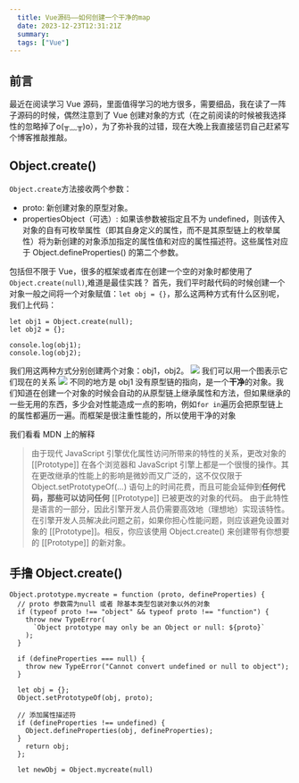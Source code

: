 ```yaml
---
  title: Vue源码——如何创建一个干净的map
  date: 2023-12-23T12:31:21Z
  summary:
  tags: ["Vue"]
---
```

  
  ## 前言
最近在阅读学习 Vue 源码，里面值得学习的地方很多，需要细品，我在读了一阵子源码的时候，偶然注意到了 Vue 创建对象的方式（在之前阅读的时候被我选择性的忽略掉了o(╥﹏╥)o），为了弥补我的过错，现在大晚上我直接惩罚自己赶紧写个博客推敲推敲。
## Object.create()
`Object.create`方法接收两个参数：
- proto:  新创建对象的原型对象。
- propertiesObject（可选）:
  如果该参数被指定且不为 undefined，则该传入对象的自有可枚举属性（即其自身定义的属性，而不是其原型链上的枚举属                  性）将为新创建的对象添加指定的属性值和对应的属性描述符。这些属性对应于 Object.defineProperties() 的第二个参数。


包括但不限于 Vue，很多的框架或者库在创建一个空的对象时都使用了`Object.create(null)`,难道是最佳实践？
首先，我们平时敲代码的时候创建一个对象一般之间将一个对象赋值：`let obj = {}`，那么这两种方式有什么区别呢，我们上代码：
```
let obj1 = Object.create(null);
let obj2 = {};

console.log(obj1);
console.log(obj2);
```
我们用这两种方式分别创建两个对象：obj1，obj2。
![](http://cdn.liuji.site/illustration/1076/2022-11-19_23-06-26.jpg)
我们可以用一个图表示它们现在的关系
![](http://cdn.liuji.site/illustration/1076/2022-11-20_00-09-30.jpg)
不同的地方是 obj1 没有原型链的指向，是一个**干净**的对象。我们知道在创建一个对象的时候会自动的从原型链上继承属性和方法，但如果继承的一些无用的东西，多少会对性能造成一点的影响，例如`for in`遍历会把原型链上的属性都遍历一遍。而框架是很注重性能的，所以使用干净的对象

我们看看 MDN 上的解释
> 由于现代 JavaScript 引擎优化属性访问所带来的特性的关系，更改对象的 [[Prototype]] 在各个浏览器和 JavaScript 引擎上都是一个很慢的操作。其在更改继承的性能上的影响是微妙而又广泛的，这不仅仅限于 Object.setPrototypeOf(...) 语句上的时间花费，而且可能会延伸到**任何代码，那些可以访问任何** [[Prototype]] 已被更改的对象的代码。
由于此特性是语言的一部分，因此引擎开发人员仍需要高效地（理想地）实现该特性。在引擎开发人员解决此问题之前，如果你担心性能问题，则应该避免设置对象的 [[Prototype]]。相反，你应该使用 Object.create() 来创建带有你想要的 [[Prototype]] 的新对象。

## 手撸 Object.create()
```
Object.prototype.mycreate = function (proto, defineProperties) {
  // proto 参数需为null 或者 除基本类型包装对象以外的对象
  if (typeof proto !== "object" && typeof proto !== "function") {
    throw new TypeError(
      `Object prototype may only be an Object or null: ${proto}`
    );
  }

  if (defineProperties === null) {
    throw new TypeError("Cannot convert undefined or null to object");
  }

  let obj = {};
  Object.setPrototypeOf(obj, proto);

  // 添加属性描述符
  if (defineProperties !== undefined) {
    Object.defineProperties(obj, defineProperties);
  }
    return obj;
  };

  let newObj = Object.mycreate(null)
```




  